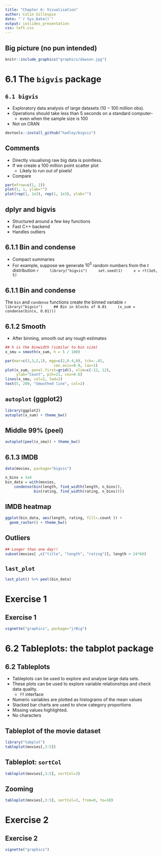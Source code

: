 ```yaml
---
title: "Chapter 6: Visualisation"
author: Colin Gillespie
date: "`r Sys.Date()`"
output: ioslides_presentation
css: left.css
---
```


<!--
%\VignetteEngine{knitr::rmarkdown}
%\VignetteIndexEntry{Chapter 6 Slides}
-->

## Big picture (no pun intended)

```r
knitr::include_graphics("graphics/dawson.jpg")
```

# 6.1 The `bigvis` package
## `6.1 bigvis`

  * Exploratory data analysis of large datasets ($10-100$ million obs). 
  * Operations should take less than $5$ seconds on a standard computer-
    - even when the sample size is $100$
  * Not on CRAN
  
```r
devtools::install_github("hadley/bigvis")
```

## Comments

  * Directly visualising raw big data is pointless. 
  * If we create a $100$ million point scatter plot
    - Likely to run out of pixels! 
  * Compare

```r
par(mfrow=c(1, 2))
plot(1, 1, ylab="")
plot(rep(1, 1e3), rep(1, 1e3), ylab="")
```

## dplyr and bigvis

  * Structured around a few key functions
  * Fast C++ backend
  * Handles outliers
  
## 6.1.1 Bin and condense

  * Compact summaries
  * For example, suppose we generate $10^5$ random numbers from the $t$
distribution
    ```r
    library("bigvis")
    set.seed(1)
    x = rt(1e5, 5)
    ```
    
## 6.1.1 Bin and condense 

The `bin` and `condense` functions create the binned variable
    ```r
    library("bigvis")
    ## Bin in blocks of 0.01
    (x_sum = condense(bin(x, 0.01)))
    ```

## 6.1.2 Smooth

  * After binning, smooth out any rough estimates 
```r
## h is the binwidth (similar to bin size)
x_smu = smooth(x_sum, h = 5 / 100)

par(mar=c(3,3,2,1), mgp=c(2,0.4,0), tck=-.01,
                      cex.axis=0.9, las=1)
plot(x_sum, panel.first=grid(), xlim=c(-12, 12), 
     ylab="Count", pch=21, cex=0.6)
lines(x_smu, col=2, lwd=2)
text(5, 200, "Smoothed line", col=2)
```

## `autoplot` (ggplot2)

```r
library(ggplot2)
autoplot(x_sum) + theme_bw()
```

## Middle 99\% (peel)

```r
autoplot(peel(x_smu)) + theme_bw()
```

## 6.1.3 IMDB

```r
data(movies, package="bigvis")
```

```r
n_bins = 1e4
bin_data = with(movies, 
    condense(bin(length, find_width(length, n_bins)),
             bin(rating, find_width(rating, n_bins))))
```

## IMDB heatmap

```r
ggplot(bin_data, aes(length, rating, fill=.count )) + 
  geom_raster() + theme_bw()
```


## Outliers
```r
## Longer than one day!!
subset(movies[ ,c("title", "length", "rating")], length > 24*60)
```


## `last_plot`

```r
last_plot() %+% peel(bin_data)
```


# Exercise 1 
## Exercise 1 
```r
vignette("graphics", package="jrBig")
```

# 6.2 Tableplots: the tabplot package
## 6.2 Tableplots

  * Tableplots can be used to explore and analyse large data sets. 
  * These plots can be used to explore variable relationships and check data quality. 
    * `ff` interface
  * Numeric variables are plotted as histograms of the mean values
  * Stacked bar charts are used to show category proportions
  * Missing values highlighted.
  * No characters
  
## Tableplot of the movie dataset

```r
library("tabplot")
tableplot(movies[,3:5])
```
## Tableplot: `sortCol`

```r
tableplot(movies[,3:5], sortCol=3)
```

## Zooming

```r
tableplot(movies[,3:5], sortCol=3, from=0, to=10)
```


# Exercise 2
## Exercise 2
```r
vignette("graphics")
```
